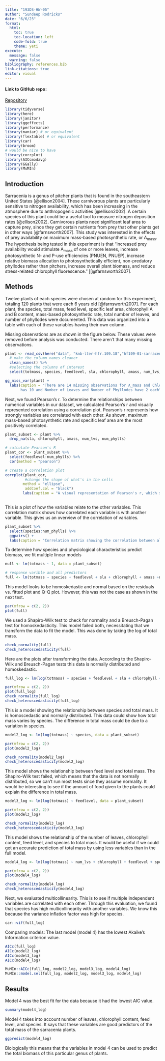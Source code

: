 ```yaml
---
title: "193DS-HW-05"
author: "Sundeep Rodricks"
date: "6/6/23"
format:
  html: 
    toc: true
    toc-location: left
    code-fold: true
    theme: yeti 
execute:
  message: false
  warning: false 
bibliography: references.bib
link-citations: true
editor: visual
---
```


#### Link to GitHub repo:

[Repository](https://github.com/sun-rod/ENVS-193DS_homework-05)

```r
library(tidyverse)
library(here)
library(janitor)
library(ggeffects)
library(performance)
library(naniar) # or equivalent
library(flextable) # or equivalent
library(car)
library(broom)
# would be nice to have
library(corrplot)
library(AICcmodavg)
library(GGally)
library(MuMIn)

```

## Introduction

Sarracenia is a genus of pitcher plants that is found in the southeastern United States [@ellison2004]. These carnivorous plants are particularly sensitive to nitrogen availability, which has been increasing in the atmosphere due to anthropogenic activities [@ellison2002]. A certain species of this plant could be a useful tool to measure nitrogen deposition rates [@ellison2002]. Carnivorous plants need significant leaf area to capture prey, since they get certain nutrients from prey that other plants get in other ways [@farnsworth2007]. This study was interested in the effects of prey availability on maximum mass-based photosynthetic rate, or A~mass~. The hypothesis being tested in this experiment is that "increased prey availability would stimulate A~mass~ of one or more leaves, increase photosynthetic N- and P-use efficiencies (PNUEN, PNUEP), increase relative biomass allocation to photosynthetically efficient, non-predatory phyllodes rather than pitchers, increase overall plant biomass, and reduce stress-related chlorophyll fluorescence." \[[@farnsworth2007].

## Methods

Twelve plants of each species were chosen at random for this experiment, totaling 120 plants that were each 6 years old [@farnsworth2007]. For each plant, the species, total mass, feed level, specific leaf area, chlorophyll A and B content, mass-based photosynthetic rate, total number of leaves, and number of phyllodes were documented. This data was organized into a table with each of these variables having their own column.

Missing observations are as shown in the figure below. These values were removed before analysis was conducted. There aren't that many missing observations.

```r
plant <- read_csv(here("data", "knb-lter-hfr.109.18","hf109-01-sarracenia.csv")) %>%
  # make the column names cleaner
  clean_names() %>% 
  #selecting the columns of interest
  select(totmass, species, feedlevel, sla, chlorophyll, amass, num_lvs, num_phylls)

```

```r
gg_miss_var(plant) + 
  labs(caption = "There are 14 missing observations for A_mass and Chlorophyll, while Specific Leaf Area
       has 10 and Number of Leaves and Number of Phyllodes have 2 each")
```

Next, we found Pearson's r. To determine the relationships between numerical variables in our dataset, we calculated Pearson's r and visually represented correlation using a correlation plot. Pearson's r represents how strongly variables are correlated with each other. As shown, maximum mass-based photosynthetic rate and specific leaf area are the most positively correlated.

```r
plant_subset <- plant %>% 
  drop_na(sla, chlorophyll, amass, num_lvs, num_phylls)
```

```r
# calculate Pearson's R 
plant_cor <- plant_subset %>% 
  select(feedlevel:num_phylls) %>% 
  cor(method = "pearson")

# create a correlation plot
corrplot(plant_cor,
         #change the shape of what's in the cells 
        method = "ellipse",
         addCoef.col = "black")
        labs(caption = "A visual representation of Pearson's r, which shows the correlation between each variable. A higher positive number indicates a greater positive correlation, while a lower negative number indicates a greater negative correlation")
  
```

This is a plot of how the variables relate to the other variables. This correlation matrix shows how correlated each variable is with another variable. This gives us an overview of the correlation of variables.

```r
plant_subset %>% 
  select(species:num_phylls) %>% 
  ggpairs() +
  labs(caption = "Correlation matrix showing the correlation between all variables")
```

To determine how species and physiological characteristics predict biomass, we fit multiple linear models

```r
null <- lm(totmass ~ 1, data = plant_subset)

# response varible and all predictors
full <- lm(totmass ~ species + feedlevel + sla + chlorophyll + amass +num_lvs + num_phylls, data = plant_subset)
```

This model looks to be homoskedastic and normal based on the residuals vs. fitted plot and Q-Q plot. However, this was not the case as shown in the next test.

```r
par(mfrow = c(2, 2))
plot(full)
```

We used a Shapiro-Wilk test to check for normality and a Breusch-Pagan test for homoskedasticity. This model failed both, necessitating that we transform the data to fit the model. This was done by taking the log of total mass.

```r
check_normality(full)
check_heteroscedasticity(full)
```

Here are the plots after transforming the data. According to the Shapiro-Wilk and Breusch-Pagan tests this data is normally distributed and homoskedastic.

```r
full_log <- lm(log(totmass) ~ species + feedlevel + sla + chlorophyll + amass + num_lvs + num_phylls, data = plant_subset)
```

```r
par(mfrow = c(2, 2))
plot(full_log)
check_normality(full_log)
check_heteroscedasticity(full_log)

```

This is a model showing the relationship between species and total mass. It is homoscedastic and normally distributed. This data could show how total mass varies by species. The difference in total mass could be due to a variation in species.

```r
model2_log <- lm(log(totmass) ~ species, data = plant_subset)

par(mfrow = c(2, 2))
plot(model2_log)

check_normality(model2_log)
check_heteroscedasticity(model2_log)

```

This model shows the relationship between feed level and total mass. The Shapiro-Wilk test failed, which means that the data is not normally distributed, so we can't run most tests since they assume normality. It would be interesting to see if the amount of food given to the plants could explain the difference in total mass.

```r
model3_log <- lm(log(totmass) ~ feedlevel, data = plant_subset)

par(mfrow = c(2, 2))
plot(model3_log)

check_normality(model3_log)
check_heteroscedasticity(model3_log)

```

This model shows the relationship of the number of leaves, chlorophyll content, feed level, and species to total mass. It would be useful if we could get an accurate prediction of total mass by using less variables than in the full model.

```r
model4_log <- lm(log(totmass) ~ num_lvs + chlorophyll + feedlevel + species, data = plant_subset)

par(mfrow = c(2, 2))
plot(model4_log)

check_normality(model4_log)
check_heteroscedasticity(model4_log)
```

Next, we evaluated multicollinearity. This is to see if multiple independent variables are correlated with each other. Through this evaluation, we found that species has high multicollinearity with another variables. We know this because the variance inflation factor was high for species.

```r
car::vif(full_log)
```

Comparing models: The last model (model 4) has the lowest Akaike's Information criterion value.

```r
AICc(full_log)
AICc(model2_log)
AICc(model3_log)
AICc(model4_log)

MuMIn::AICc(full_log, model2_log, model3_log, model4_log)
MuMIn::model.sel(full_log, model2_log, model3_log, model4_log)
```

## Results

Model 4 was the best fit for the data because it had the lowest AIC value.

```r
summary(model4_log)
```

Model 4 takes into account number of leaves, chlorophyll content, feed level, and species. It says that these variables are good predictors of the total mass of the sarracenia plants.

```r
ggpredict(model4_log)
```

Biologically this means that the variables in model 4 can be used to predict the total biomass of this particular genus of plants.
